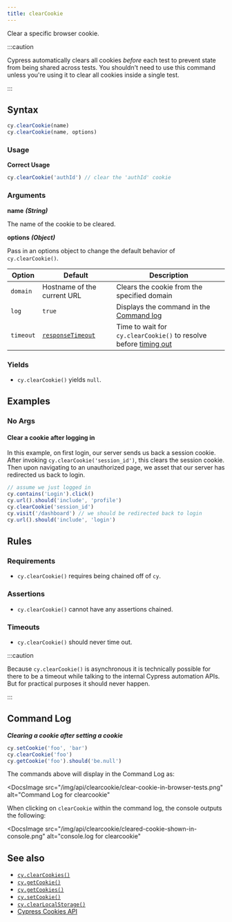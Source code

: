 ```yaml
---
title: clearCookie
---
```


Clear a specific browser cookie.

:::caution

Cypress automatically clears all cookies _before_ each test to prevent state
from being shared across tests. You shouldn't need to use this command unless
you're using it to clear all cookies inside a single test.

:::

## Syntax

```javascript
cy.clearCookie(name)
cy.clearCookie(name, options)
```

### Usage

**<Icon name="check-circle" color="green" /> Correct Usage**

```javascript
cy.clearCookie('authId') // clear the 'authId' cookie
```

### Arguments

**<Icon name="angle-right" /> name** **_(String)_**

The name of the cookie to be cleared.

**<Icon name="angle-right" /> options** **_(Object)_**

Pass in an options object to change the default behavior of `cy.clearCookie()`.

| Option    | Default                                                        | Description                                                                              |
| --------- | -------------------------------------------------------------- | ---------------------------------------------------------------------------------------- |
| `domain`  | Hostname of the current URL                                    | Clears the cookie from the specified domain                                              |
| `log`     | `true`                                                         | Displays the command in the [Command log](/guides/core-concepts/cypress-app#Command-Log) |
| `timeout` | [`responseTimeout`](/guides/references/configuration#Timeouts) | Time to wait for `cy.clearCookie()` to resolve before [timing out](#Timeouts)            |

### Yields [<Icon name="question-circle"/>](/guides/core-concepts/introduction-to-cypress#Subject-Management)

- `cy.clearCookie()` yields `null`.

## Examples

### No Args

#### Clear a cookie after logging in <E2EOnlyBadge />

In this example, on first login, our server sends us back a session cookie.
After invoking `cy.clearCookie('session_id')`, this clears the session cookie.
Then upon navigating to an unauthorized page, we asset that our server has
redirected us back to login.

```javascript
// assume we just logged in
cy.contains('Login').click()
cy.url().should('include', 'profile')
cy.clearCookie('session_id')
cy.visit('/dashboard') // we should be redirected back to login
cy.url().should('include', 'login')
```

## Rules

### Requirements [<Icon name="question-circle"/>](/guides/core-concepts/introduction-to-cypress#Chains-of-Commands)

- `cy.clearCookie()` requires being chained off of `cy`.

### Assertions [<Icon name="question-circle"/>](/guides/core-concepts/introduction-to-cypress#Assertions)

- `cy.clearCookie()` cannot have any assertions chained.

### Timeouts [<Icon name="question-circle"/>](/guides/core-concepts/introduction-to-cypress#Timeouts)

- `cy.clearCookie()` should never time out.

:::caution

Because `cy.clearCookie()` is asynchronous it is technically possible for there
to be a timeout while talking to the internal Cypress automation APIs. But for
practical purposes it should never happen.

:::

## Command Log

**_Clearing a cookie after setting a cookie_**

```javascript
cy.setCookie('foo', 'bar')
cy.clearCookie('foo')
cy.getCookie('foo').should('be.null')
```

The commands above will display in the Command Log as:

<DocsImage
  src="/img/api/clearcookie/clear-cookie-in-browser-tests.png"
  alt="Command Log for clearcookie"
></DocsImage>

When clicking on `clearCookie` within the command log, the console outputs the
following:

<DocsImage
  src="/img/api/clearcookie/cleared-cookie-shown-in-console.png"
  alt="console.log for clearcookie"
></DocsImage>

## See also

- [`cy.clearCookies()`](/api/commands/clearcookies)
- [`cy.getCookie()`](/api/commands/getcookie)
- [`cy.getCookies()`](/api/commands/getcookies)
- [`cy.setCookie()`](/api/commands/setcookie)
- [`cy.clearLocalStorage()`](/api/commands/clearlocalstorage)
- [Cypress Cookies API](/api/cypress-api/cookies)

